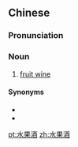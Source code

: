 ==Chinese==
{{zh-forms|type=21}}

===Pronunciation===
{{zh-pron
|m=shuǐguǒjiǔ
|c=seoi2 gwo2 zau2
|cat=n
}}

===Noun===
{{zh-noun}}

# [[fruit wine]]

====Synonyms====
* {{zh-l|果酒}}
* {{zh-l|果子酒}}

{{zh-cat|Wines}}

[[pt:水果酒]]
[[zh:水果酒]]